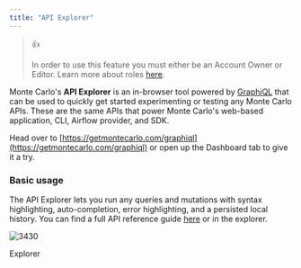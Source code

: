 ```yaml
---
title: "API Explorer"
---
```


> 👍
> 
> In order to use this feature you must either be an Account Owner or Editor. Learn more about roles [here](/docs/authorization).

Monte Carlo's **API Explorer** is an in-browser tool powered by [GraphiQL](https://github.com/graphql/graphiql) that can be used to quickly get started experimenting or testing any Monte Carlo APIs. These are the same APIs that power Monte Carlo's web-based application, CLI, Airflow provider, and SDK.

Head over to [https://getmontecarlo.com/graphiql](https://getmontecarlo.com/graphiql) or open up the Dashboard tab to give it a try.

### Basic usage

The API Explorer lets you run any queries and mutations with syntax highlighting, auto-completion, error highlighting, and a persisted local history. You can find a full API reference guide [here](https://apidocs.getmontecarlo.com/) or in the explorer.

![3430](/images/4e37b3b-Screenshot_2023-02-15_at_6.43.01_PM.png "Screenshot 2023-02-15 at 6.43.01 PM.png")

Explorer